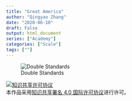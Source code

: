 ```yaml
---
title: "Great America"
author: "Qingyao Zhang"
date: "2020-06-10"
draft: False
output: html_document
series: ["Academy"]
categories: ["Scale"]
tags: [""]
---
```

![Double Standards](https://psych.netlify.app/post/doubleStandards/doubleStandards.jpeg)


<a rel="license" href="http://creativecommons.org/licenses/by/4.0/"><img alt="知识共享许可协议" style="border-width:0" src="https://i.creativecommons.org/l/by/4.0/88x31.png" /></a><br />本<span xmlns:dct="http://purl.org/dc/terms/" href="http://purl.org/dc/dcmitype/Text" rel="dct:type">作品</span>采用<a rel="license" href="http://creativecommons.org/licenses/by/4.0/">知识共享署名 4.0 国际许可协议</a>进行许可。
